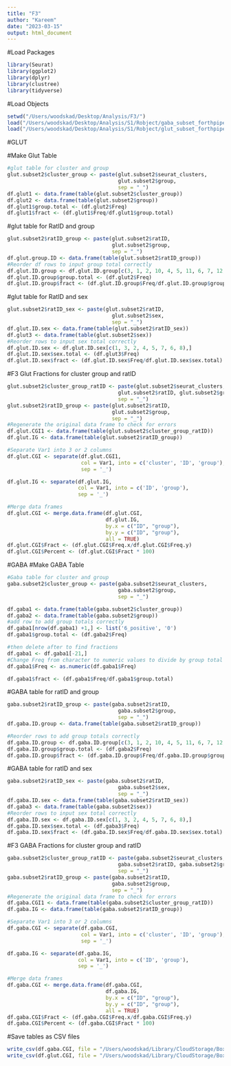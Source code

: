 ```yaml
---
title: "F3"
author: "Kareem"
date: "2023-03-15"
output: html_document
---
```


#Load Packages
```r
library(Seurat)
library(ggplot2)
library(dplyr)
library(clustree)
library(tidyverse)
```
#Load Objects
```r
setwd("/Users/woodskad/Desktop/Analysis/F3/")
load("/Users/woodskad/Desktop/Analysis/S1/Robject/gaba_subset_forthpipe_03142023.RData")
load("/Users/woodskad/Desktop/Analysis/S1/Robject/glut_subset_forthpipe_11102022.RData")
```
#GLUT

#Make Glut Table 
```r
#glut table for cluster and group
glut.subset2$cluster_group <- paste(glut.subset2$seurat_clusters, 
                                    glut.subset2$group, 
                                    sep = "_")
df.glut1 <- data.frame(table(glut.subset2$cluster_group))
df.glut2 <- data.frame(table(glut.subset2$group))
df.glut1$group.total <- (df.glut2$Freq)
df.glut1$fract <- (df.glut1$Freq/df.glut1$group.total)
```

#glut table for RatID and group
```r
glut.subset2$ratID_group <- paste(glut.subset2$ratID, 
                                  glut.subset2$group, 
                                  sep = "_")
df.glut.group.ID <- data.frame(table(glut.subset2$ratID_group))
#Reorder df rows to input group total correctly
df.glut.ID.group <- df.glut.ID.group[c(3, 1, 2, 10, 4, 5, 11, 6, 7, 12, 8, 9),]
df.glut.ID.group$group.total <- (df.glut2$Freq)
df.glut.ID.group$fract <- (df.glut.ID.group$Freq/df.glut.ID.group$group.total)
```

#glut table for RatID and sex
```r
glut.subset2$ratID_sex <- paste(glut.subset2$ratID, 
                                  glut.subset2$sex, 
                                  sep = "_")
df.glut.ID.sex <- data.frame(table(glut.subset2$ratID_sex))
df.glut3 <- data.frame(table(glut.subset2$sex))
#Reorder rows to input sex total correctly
df.glut.ID.sex <- df.glut.ID.sex[c(1, 3, 2, 4, 5, 7, 6, 8),]
df.glut.ID.sex$sex.total <- (df.glut3$Freq)
df.glut.ID.sex$fract <- (df.glut.ID.sex$Freq/df.glut.ID.sex$sex.total)
```

#F3 Glut Fractions for cluster group and ratID
```r
glut.subset2$cluster_group_ratID <- paste(glut.subset2$seurat_clusters, 
                                    glut.subset2$ratID, glut.subset2$group,
                                    sep = "_")
glut.subset2$ratID_group <- paste(glut.subset2$ratID, 
                                  glut.subset2$group, 
                                  sep = "_")
#Regenerate the original data frame to check for errors
df.glut.CGI1 <- data.frame(table(glut.subset2$cluster_group_ratID))
df.glut.IG <- data.frame(table(glut.subset2$ratID_group))

#Separate Var1 into 3 or 2 columns
df.glut.CGI <- separate(df.glut.CGI1, 
                        col = Var1, into = c('cluster', 'ID', 'group'), 
                        sep = '_')

df.glut.IG <- separate(df.glut.IG, 
                       col = Var1, into = c('ID', 'group'), 
                       sep = '_')

#Merge data frames
df.glut.CGI <- merge.data.frame(df.glut.CGI, 
                                df.glut.IG, 
                                by.x = c("ID", "group"), 
                                by.y = c("ID", "group"), 
                                all = TRUE)
df.glut.CGI$Fract <- (df.glut.CGI$Freq.x/df.glut.CGI$Freq.y)
df.glut.CGI$Percent <- (df.glut.CGI$Fract * 100)
```

#GABA
#Make GABA Table 
```r
#Gaba table for cluster and group
gaba.subset2$cluster_group <- paste(gaba.subset2$seurat_clusters, 
                                    gaba.subset2$group, 
                                    sep = "_")

df.gaba1 <- data.frame(table(gaba.subset2$cluster_group))
df.gaba2 <- data.frame(table(gaba.subset2$group))
#add row to add group totals correctly 
df.gaba1[nrow(df.gaba1) +1,] <- list('6_positive', '0')
df.gaba1$group.total <- (df.gaba2$Freq)

#then delete after to find fractions
df.gaba1 <- df.gaba1[-21,]
#Change Freq from character to numeric values to divide by group total
df.gaba1$Freq <- as.numeric(df.gaba1$Freq)

df.gaba1$fract <- (df.gaba1$Freq/df.gaba1$group.total)
```

#GABA table for ratID and group
```r
gaba.subset2$ratID_group <- paste(gaba.subset2$ratID, 
                                    gaba.subset2$group, 
                                    sep = "_")
df.gaba.ID.group <- data.frame(table(gaba.subset2$ratID_group))

#Reorder rows to add group totals correctly
df.gaba.ID.group <- df.gaba.ID.group[c(3, 1, 2, 10, 4, 5, 11, 6, 7, 12, 8, 9),]
df.gaba.ID.group$group.total <- (df.gaba2$Freq)
df.gaba.ID.group$fract <- (df.gaba.ID.group$Freq/df.gaba.ID.group$group.total)

```

#GABA table for ratID and sex
```r
gaba.subset2$ratID_sex <- paste(gaba.subset2$ratID, 
                                    gaba.subset2$sex, 
                                    sep = "_")
df.gaba.ID.sex <- data.frame(table(gaba.subset2$ratID_sex))
df.gaba3 <- data.frame(table(gaba.subset2$sex))
#Reorder rows to input sex total correctly
df.gaba.ID.sex <- df.gaba.ID.sex[c(1, 3, 2, 4, 5, 7, 6, 8),]
df.gaba.ID.sex$sex.total <- (df.gaba3$Freq)
df.gaba.ID.sex$fract <- (df.gaba.ID.sex$Freq/df.gaba.ID.sex$sex.total)
```



#F3 GABA Fractions for cluster group and ratID
```r
gaba.subset2$cluster_group_ratID <- paste(gaba.subset2$seurat_clusters, 
                                    gaba.subset2$ratID, gaba.subset2$group,
                                    sep = "_")
gaba.subset2$ratID_group <- paste(gaba.subset2$ratID, 
                                  gaba.subset2$group, 
                                  sep = "_")
#Regenerate the original data frame to check for errors
df.gaba.CGI1 <- data.frame(table(gaba.subset2$cluster_group_ratID))
df.gaba.IG <- data.frame(table(gaba.subset2$ratID_group))

#Separate Var1 into 3 or 2 columns
df.gaba.CGI <- separate(df.gaba.CGI, 
                        col = Var1, into = c('cluster', 'ID', 'group'), 
                        sep = '_')

df.gaba.IG <- separate(df.gaba.IG, 
                       col = Var1, into = c('ID', 'group'), 
                       sep = '_')

#Merge data frames
df.gaba.CGI <- merge.data.frame(df.gaba.CGI, 
                                df.gaba.IG, 
                                by.x = c("ID", "group"), 
                                by.y = c("ID", "group"), 
                                all = TRUE)
df.gaba.CGI$Fract <- (df.gaba.CGI$Freq.x/df.gaba.CGI$Freq.y)
df.gaba.CGI$Percent <- (df.gaba.CGI$Fract * 100)
```

#Save tables as CSV files
```r
write_csv(df.gaba.CGI, file = "/Users/woodskad/Library/CloudStorage/Box-Box/mRFP-snSeq/Project1_XPoSEseq/XPoSEseq_manuscript/F3_panels/Tables for F3 Panels/df.gaba.CGI.csv")
write_csv(df.glut.CGI, file = "/Users/woodskad/Library/CloudStorage/Box-Box/mRFP-snSeq/Project1_XPoSEseq/XPoSEseq_manuscript/F3_panels/Tables for F3 Panels/df.glut.CGI.csv")

```
